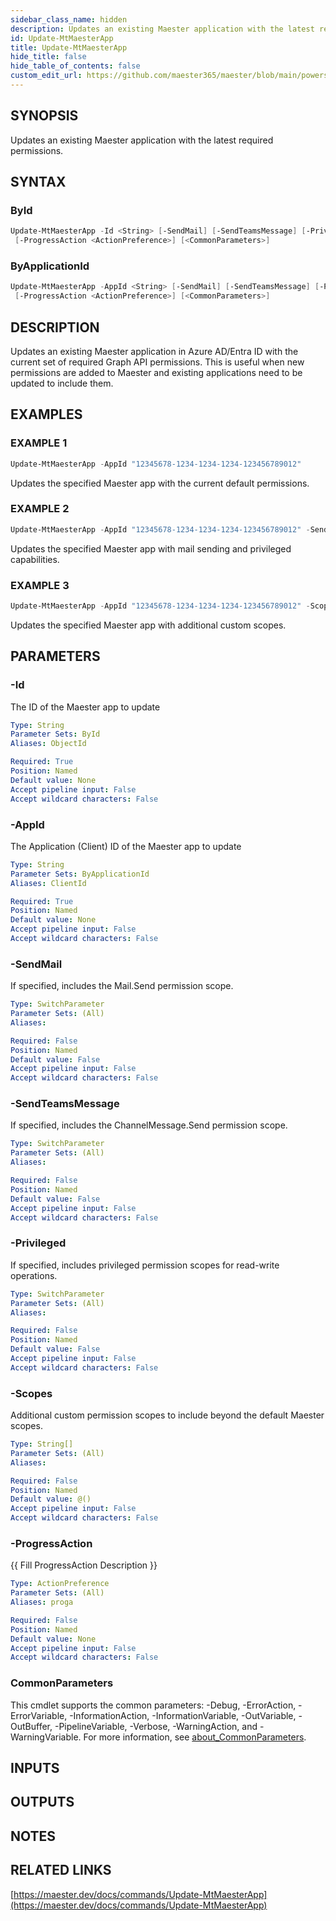 ```yaml
---
sidebar_class_name: hidden
description: Updates an existing Maester application with the latest required permissions.
id: Update-MtMaesterApp
title: Update-MtMaesterApp
hide_title: false
hide_table_of_contents: false
custom_edit_url: https://github.com/maester365/maester/blob/main/powershell/public/Update-MtMaesterApp.ps1
---
```


## SYNOPSIS

Updates an existing Maester application with the latest required permissions.

## SYNTAX

### ById

```powershell
Update-MtMaesterApp -Id <String> [-SendMail] [-SendTeamsMessage] [-Privileged] [-Scopes <String[]>]
 [-ProgressAction <ActionPreference>] [<CommonParameters>]
```

### ByApplicationId

```powershell
Update-MtMaesterApp -AppId <String> [-SendMail] [-SendTeamsMessage] [-Privileged] [-Scopes <String[]>]
 [-ProgressAction <ActionPreference>] [<CommonParameters>]
```

## DESCRIPTION

Updates an existing Maester application in Azure AD/Entra ID with the current set of required
Graph API permissions.
This is useful when new permissions are added to Maester and existing
applications need to be updated to include them.

## EXAMPLES

### EXAMPLE 1

```powershell
Update-MtMaesterApp -AppId "12345678-1234-1234-1234-123456789012"
```

Updates the specified Maester app with the current default permissions.

### EXAMPLE 2

```powershell
Update-MtMaesterApp -AppId "12345678-1234-1234-1234-123456789012" -SendMail -Privileged
```

Updates the specified Maester app with mail sending and privileged capabilities.

### EXAMPLE 3

```powershell
Update-MtMaesterApp -AppId "12345678-1234-1234-1234-123456789012" -Scopes @("User.Read.All")
```

Updates the specified Maester app with additional custom scopes.

## PARAMETERS

### -Id

The ID of the Maester app to update

```yaml
Type: String
Parameter Sets: ById
Aliases: ObjectId

Required: True
Position: Named
Default value: None
Accept pipeline input: False
Accept wildcard characters: False
```

### -AppId

The Application (Client) ID of the Maester app to update

```yaml
Type: String
Parameter Sets: ByApplicationId
Aliases: ClientId

Required: True
Position: Named
Default value: None
Accept pipeline input: False
Accept wildcard characters: False
```

### -SendMail

If specified, includes the Mail.Send permission scope.

```yaml
Type: SwitchParameter
Parameter Sets: (All)
Aliases:

Required: False
Position: Named
Default value: False
Accept pipeline input: False
Accept wildcard characters: False
```

### -SendTeamsMessage

If specified, includes the ChannelMessage.Send permission scope.

```yaml
Type: SwitchParameter
Parameter Sets: (All)
Aliases:

Required: False
Position: Named
Default value: False
Accept pipeline input: False
Accept wildcard characters: False
```

### -Privileged

If specified, includes privileged permission scopes for read-write operations.

```yaml
Type: SwitchParameter
Parameter Sets: (All)
Aliases:

Required: False
Position: Named
Default value: False
Accept pipeline input: False
Accept wildcard characters: False
```

### -Scopes

Additional custom permission scopes to include beyond the default Maester scopes.

```yaml
Type: String[]
Parameter Sets: (All)
Aliases:

Required: False
Position: Named
Default value: @()
Accept pipeline input: False
Accept wildcard characters: False
```

### -ProgressAction

\{\{ Fill ProgressAction Description \}\}

```yaml
Type: ActionPreference
Parameter Sets: (All)
Aliases: proga

Required: False
Position: Named
Default value: None
Accept pipeline input: False
Accept wildcard characters: False
```

### CommonParameters

This cmdlet supports the common parameters: -Debug, -ErrorAction, -ErrorVariable, -InformationAction, -InformationVariable, -OutVariable, -OutBuffer, -PipelineVariable, -Verbose, -WarningAction, and -WarningVariable. For more information, see [about_CommonParameters](http://go.microsoft.com/fwlink/?LinkID=113216).

## INPUTS

## OUTPUTS

## NOTES

## RELATED LINKS

[https://maester.dev/docs/commands/Update-MtMaesterApp](https://maester.dev/docs/commands/Update-MtMaesterApp)
